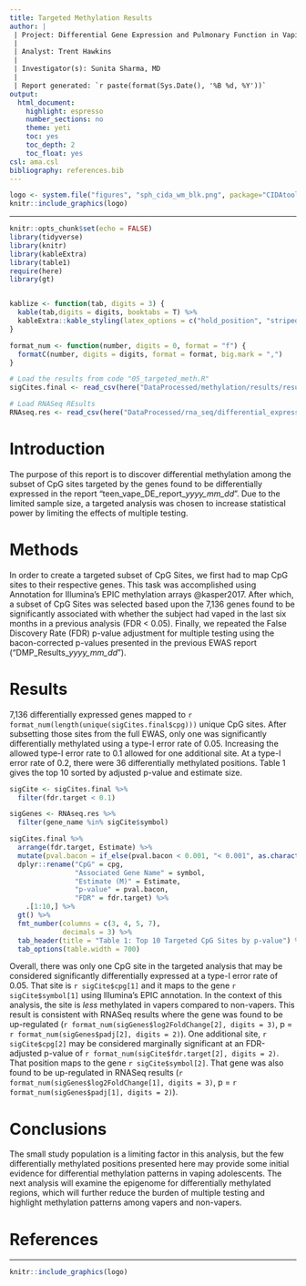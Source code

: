 ```yaml
---
title: Targeted Methylation Results
author: |
 | Project: Differential Gene Expression and Pulmonary Function in Vaping LatinX Adolescents
 |
 | Analyst: Trent Hawkins
 |
 | Investigator(s): Sunita Sharma, MD
 |
 | Report generated: `r paste(format(Sys.Date(), '%B %d, %Y'))`
output:
  html_document:
    highlight: espresso
    number_sections: no
    theme: yeti
    toc: yes
    toc_depth: 2
    toc_float: yes
csl: ama.csl
bibliography: references.bib
---
```


```r
logo <- system.file("figures", "sph_cida_wm_blk.png", package="CIDAtools")
knitr::include_graphics(logo)
```

---

```r
knitr::opts_chunk$set(echo = FALSE)
library(tidyverse)
library(knitr)
library(kableExtra)
library(table1)
require(here)
library(gt)


kablize <- function(tab, digits = 3) {
  kable(tab,digits = digits, booktabs = T) %>% 
  kableExtra::kable_styling(latex_options = c("hold_position", "striped"), position = "center")
}

format_num <- function(number, digits = 0, format = "f") {
  formatC(number, digits = digits, format = format, big.mark = ",")
}

# Load the results from code "05_targeted_meth.R"
sigCites.final <- read_csv(here("DataProcessed/methylation/results/results_targeted_2023_01_11.csv"))

# Load RNASeq REsults
RNAseq.res <- read_csv(here("DataProcessed/rna_seq/differential_expression/full_analysis/full_vape_res_2022_10_13.csv"))
```

# Introduction

The purpose of this report is to discover differential methylation among the subset of CpG sites targeted by the genes found to be differentially expressed in the report "teen_vape_DE_report_*yyyy_mm_dd*". Due to the limited sample size, a targeted analysis was chosen to increase statistical power by limiting the effects of multiple testing.  

# Methods

In order to create a targeted subset of CpG Sites, we first had to map CpG sites to their respective genes. This task was accomplished using Annotation for Illumina's EPIC methylation arrays @kasper2017. After which, a subset of CpG Sites was selected based upon the 7,136 genes found to be significantly associated with whether the subject had vaped in the last six months in a previous analysis (FDR < 0.05). Finally, we repeated the False Discovery Rate (FDR) p-value adjustment for multiple testing using the bacon-corrected p-values presented in the previous EWAS report ("DMP_Results_*yyyy_mm_dd*").

# Results 

7,136 differentially expressed genes mapped to `r format_num(length(unique(sigCites.final$cpg)))` unique CpG sites. After subsetting those sites from the full EWAS, only one was significantly differentially methylated using a type-I error rate of 0.05. Increasing the allowed type-I error rate to 0.1 allowed for one additional site. At a type-I error rate of 0.2, there were 36 differentially methylated positions. Table 1 gives the top 10 sorted by adjusted p-value and estimate size. 

```r
sigCite <- sigCites.final %>% 
  filter(fdr.target < 0.1)

sigGenes <- RNAseq.res %>% 
  filter(gene_name %in% sigCite$symbol)

sigCites.final %>% 
  arrange(fdr.target, Estimate) %>% 
  mutate(pval.bacon = if_else(pval.bacon < 0.001, "< 0.001", as.character(pval.bacon))) %>% 
  dplyr::rename("CpG" = cpg,
                "Associated Gene Name" = symbol,
                "Estimate (M)" = Estimate,
                "p-value" = pval.bacon,
                "FDR" = fdr.target) %>%
    .[1:10,] %>% 
  gt() %>% 
  fmt_number(columns = c(3, 4, 5, 7),
             decimals = 3) %>% 
  tab_header(title = "Table 1: Top 10 Targeted CpG Sites by p-value") %>% 
  tab_options(table.width = 700)

```

Overall, there was only one CpG site in the targeted analysis that may be considered significantly differentially expressed at a type-I error rate of 0.05. That site is `r sigCite$cpg[1]` and it maps to the gene `r sigCite$symbol[1]` using Illumina's EPIC annotation. In the context of this analysis, the site is *less* methylated in vapers compared to non-vapers. This result is consistent with RNASeq results where the gene was found to be up-regulated (`r format_num(sigGenes$log2FoldChange[2], digits = 3)`, p = `r format_num(sigGenes$padj[2], digits = 2)`). One additional site, `r sigCite$cpg[2]` may be considered marginally significant at an FDR-adjusted p-value of `r format_num(sigCite$fdr.target[2], digits = 2)`. That position maps to the gene `r sigCite$symbol[2]`. That gene was also found to be up-regulated in RNASeq results (`r format_num(sigGenes$log2FoldChange[1], digits = 3)`, p = `r format_num(sigGenes$padj[1], digits = 2)`).

# Conclusions
  The small study population is a limiting factor in this analysis, but the few differentially methylated positions presented here may provide some initial evidence for differential methylation patterns in vaping adolescents. The next analysis will examine the epigenome for differentially methylated regions, which will further reduce the burden of multiple testing and highlight methylation patterns among vapers and non-vapers.  

# References
::: {#refs}
:::
---

```r
knitr::include_graphics(logo)
```

